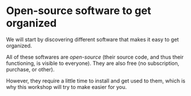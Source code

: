 # Open-source software to get organized

We will start by discovering different software that makes it easy to get organized.

All of these softwares are *open-source* (their source code, and thus their functioning, is visible to everyone). They are also free (no subscription, purchase, or other).

However, they require a little time to install and get used to them, which is why this workshop will try to make easier for you.
